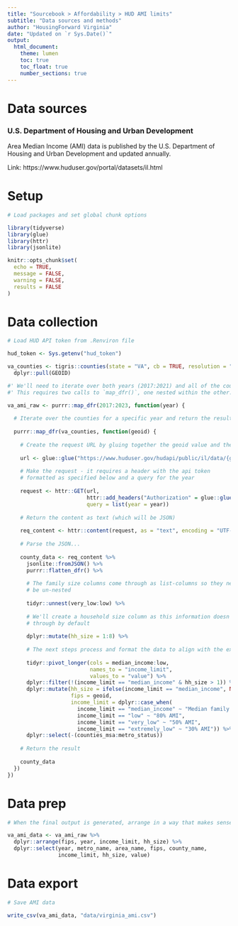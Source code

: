 ```yaml
---
title: "Sourcebook > Affordability > HUD AMI limits"
subtitle: "Data sources and methods"
author: "HousingForward Virginia"
date: "Updated on `r Sys.Date()`"
output:
  html_document:
    theme: lumen
    toc: true
    toc_float: true
    number_sections: true
---
```


# Data sources

### U.S. Department of Housing and Urban Development {-}

Area Median Income (AMI) data is published by the U.S. Department of Housing and Urban Development and updated annually.

Link: https://www.huduser.gov/portal/datasets/il.html

# Setup

```r

# Load packages and set global chunk options

library(tidyverse)
library(glue)
library(httr)
library(jsonlite)

knitr::opts_chunk$set(
  echo = TRUE,
  message = FALSE,
  warning = FALSE,
  results = FALSE
)

```

# Data collection

```r

# Load HUD API token from .Renviron file

hud_token <- Sys.getenv("hud_token")

va_counties <- tigris::counties(state = "VA", cb = TRUE, resolution = "20m") %>%
  dplyr::pull(GEOID)

#' We'll need to iterate over both years (2017:2021) and all of the counties for each year. 
#' This requires two calls to `map_dfr()`, one nested within the other. 

va_ami_raw <- purrr::map_dfr(2017:2023, function(year) {
  
  # Iterate over the counties for a specific year and return the result
  
  purrr::map_dfr(va_counties, function(geoid) {
    
    # Create the request URL by gluing together the geoid value and the URL string
    
    url <- glue::glue("https://www.huduser.gov/hudapi/public/il/data/{geoid}99999")
    
    # Make the request - it requires a header with the api token
    # formatted as specified below and a query for the year
    
    request <- httr::GET(url, 
                         httr::add_headers("Authorization" = glue::glue("Bearer {hud_token}")),
                         query = list(year = year))
    
    # Return the content as text (which will be JSON)
    
    req_content <- httr::content(request, as = "text", encoding = "UTF-8")
    
    # Parse the JSON...
    
    county_data <- req_content %>%
      jsonlite::fromJSON() %>%
      purrr::flatten_dfr() %>%
      
      # The family size columns come through as list-columns so they need to 
      # be un-nested
      
      tidyr::unnest(very_low:low) %>%
      
      # We'll create a household size column as this information doesn't come 
      # through by default
      
      dplyr::mutate(hh_size = 1:8) %>%
      
      # The next steps process and format the data to align with the example format
      
      tidyr::pivot_longer(cols = median_income:low,
                          names_to = "income_limit",
                          values_to = "value") %>%
      dplyr::filter(!(income_limit == "median_income" & hh_size > 1)) %>%
      dplyr::mutate(hh_size = ifelse(income_limit == "median_income", NA, hh_size),
                    fips = geoid,
                    income_limit = dplyr::case_when(
                      income_limit == "median_income" ~ "Median family income",
                      income_limit == "low" ~ "80% AMI",
                      income_limit == "very_low" ~ "50% AMI",
                      income_limit == "extremely_low" ~ "30% AMI")) %>%
      dplyr::select(-(counties_msa:metro_status))
    
    # Return the result
    
    county_data
  })
})

```

# Data prep

```r
  
# When the final output is generated, arrange in a way that makes sense

va_ami_data <- va_ami_raw %>% 
  dplyr::arrange(fips, year, income_limit, hh_size) %>%
  dplyr::select(year, metro_name, area_name, fips, county_name, 
                income_limit, hh_size, value)

```

# Data export

```r

# Save AMI data

write_csv(va_ami_data, "data/virginia_ami.csv")

```